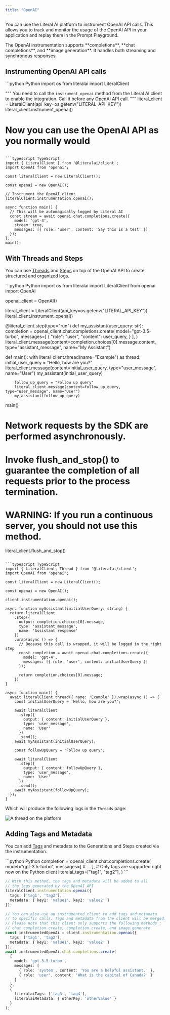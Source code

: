 ```yaml
---
title: "OpenAI"
---
```



You can use the Literal AI platform to instrument OpenAI API calls. This allows you to track and monitor the usage of the OpenAI API in your application and replay them in the Prompt Playground.

<Check>
The OpenAI instrumentation supports **completions**, **chat completions**, and **image generation**. It handles both streaming and synchronous responses.
</Check>

## Instrumenting OpenAI API calls

<CodeGroup>
```python Python
import os
from literalai import LiteralClient

"""
You need to call the `instrument_openai` method from the Literal AI client to
enable the integration. Call it before any OpenAI API call.
"""
literal_client = LiteralClient(api_key=os.getenv("LITERAL_API_KEY"))
literal_client.instrument_openai()

# Now you can use the OpenAI API as you normally would
```

```typescript TypeScript
import { LiteralClient } from '@literalai/client';
import OpenAI from 'openai';

const literalClient = new LiteralClient();

const openai = new OpenAI();

// Instrument the OpenAI client
literalClient.instrumentation.openai();

async function main() {
  // This will be automagically logged by Literal AI
  const stream = await openai.chat.completions.create({
    model: 'gpt-4',
    stream: true,
    messages: [{ role: 'user', content: 'Say this is a test' }]
  });
};
main();
```
</CodeGroup>

## With Threads and Steps

You can use [Threads](/concepts/observability/thread) and [Steps](/concepts/observability/step) on top of the OpenAI API to create structured and organized logs.

<CodeGroup>
```python Python
import os
from literalai import LiteralClient
from openai import OpenAI

openai_client = OpenAI()

literal_client = LiteralClient(api_key=os.getenv("LITERAL_API_KEY"))
literal_client.instrument_openai()

@literal_client.step(type="run")
def my_assistant(user_query: str):
    completion = openai_client.chat.completions.create(
                model="gpt-3.5-turbo",
                messages=[
                    {
                        "role": "user",
                        "content": user_query,
                    }
                ],
            )
    literal_client.message(content=completion.choices[0].message.content, type="assistant_message", name="My Assistant")


def main():
    with literal_client.thread(name="Example") as thread:
        initial_user_query = "Hello, how are you?"
        literal_client.message(content=initial_user_query, type="user_message", name="User")
        my_assistant(initial_user_query)
        
        follow_up_query = "Follow up query"
        literal_client.message(content=follow_up_query, type="user_message", name="User")
        my_assistant(follow_up_query)

main()
# Network requests by the SDK are performed asynchronously.
# Invoke flush_and_stop() to guarantee the completion of all requests prior to the process termination.
# WARNING: If you run a continuous server, you should not use this method.
literal_client.flush_and_stop()
```

```typescript TypeScript
import { LiteralClient, Thread } from '@literalai/client';
import OpenAI from 'openai';

const literalClient = new LiteralClient();

const openai = new OpenAI();

client.instrumentation.openai();

async function myAssistant(initialUserQuery: string) {
  return literalClient
    .step({
      output: completion.choices[0].message,
      type: 'assistant_message',
      name: 'Assistant response'
    })
    .wrap(async () => {
      // Because this call is wrapped, it will be logged in the right step
      const completion = await openai.chat.completions.create({
        model: 'gpt-4',
        messages: [{ role: 'user', content: initialUserQuery }]
      });

      return completion.choices[0].message;
    })
}

async function main() {
  await literalClient.thread({ name: 'Example' }).wrap(async () => {
    const initialUserQuery = 'Hello, how are you?';

    await literalClient
      .step({
        output: { content: initialUserQuery },
        type: 'user_message',
        name: 'User'
      })
      .send();
    await myAssistant(initialUserQuery);

    const followUpQuery = 'Follow up query';

    await literalClient
      .step({
        output: { content: followUpQuery },
        type: 'user_message',
        name: 'User'
      })
      .send();
    await myAssistant(followUpQuery);
  });
}
```
</CodeGroup>

Which will produce the following logs in the `Threads` page:

<Frame caption="OpenAI thread">
  <img src="/images/openai-example.png" alt="A thread on the platform" />
</Frame>

## Adding Tags and Metadata

You can add [Tags](/concepts/observability/tags) and metadata to the Generations and Steps created via the instrumentation.

<CodeGroup>
```python Python
completion = openai_client.chat.completions.create(
    model="gpt-3.5-turbo",
    messages=[
        # ...
    ],
    # Only tags are supported right now on the Python client
    literalai_tags=["tag1", "tag2"],
)
```

```typescript TypeScript
// With this method, the tags and metadata will be added to all
// the logs generated by the OpenAI API
literalClient.instrumentation.openai({
  tags: ['tag1', 'tag2'],
  metadata: { key1: 'value1', key2: 'value2' }
});

// You can also use an instrumented client to add tags and metadata
// to specific calls. Tags and metadata from the client will be merged.
// Please note that this client only supports the following methods :
// chat.completion.create, completion.create, and image.generate
const instrumentedOpenAi = client.instrumentation.openai({
  tags: ['tag1', 'tag2'],
  metadata: { key1: 'value1', key2: 'value2' }
});
await instrumentedOpenAi.chat.completions.create(
  {
    model: 'gpt-3.5-turbo',
    messages: [
      { role: 'system', content: 'You are a helpful assistant.' },
      { role: 'user', content: 'What is the capital of Canada?' }
    ]
  },
  {
    literalaiTags: ['tag3', 'tag4'],
    literalaiMetadata: { otherKey: 'otherValue' }
  }
);

```
</CodeGroup>